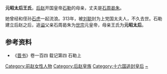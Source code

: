 {{他用
|subject=后赵明帝石勒的生母
|other=唐懿宗李漼的生母
|元昭皇后
}}
'''元昭太后王氏'''{{BD||？|313年||catIdx=W}}，[[后赵|后赵]]开国皇帝[[石勒|石勒]]的母亲，丈夫是[[石周曷朱|石周曷朱]]。

她曾经和侄孙[[石虎|石虎]]一起流浪。313年，被[[刘聪|刘聪]]封为上党国太夫人，不久去世。石勒建立后赵之后，追[[谥|谥]]父亲石周曷朱为[[世宗|世宗]]元皇帝，母亲王氏为'''元昭太后'''。

== 参考资料 ==
*《[[晋书|晋书]]》卷一百四 载记第四 石勒上

{{十六国赵国及冉魏皇后}}  
[[Category:前赵女性人物|Category:前赵女性人物]]
[[Category:后赵皇族|Category:后赵皇族]]
[[Category:十六国追封皇后|Category:十六国追封皇后]]
[[Category:王姓|~]]